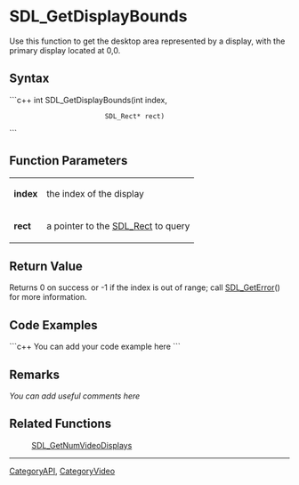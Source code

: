 <!-- pragma section-numbers off -->
<!-- pragma disable-camelcase -->

= SDL_GetDisplayBounds =
Use this function to get the desktop area represented by a display, with the primary display located at 0,0.


== Syntax ==
```c++
int SDL_GetDisplayBounds(int       index,
                         SDL_Rect* rect)
```

== Function Parameters ==
{|
|'''index'''
|the index of the display
|-
|'''rect'''
|a pointer to the [[SDL_Rect]] to query
|}

== Return Value ==
Returns 0 on success or -1 if the index is out of range; call [[SDL_GetError]]() for more information.

== Code Examples ==
```c++
You can add your code example here
```

== Remarks ==
''You can add useful comments here''

== Related Functions ==
:[[SDL_GetNumVideoDisplays]]

----
[[CategoryAPI]], [[CategoryVideo]]

